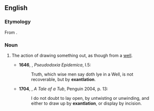 ==English==

===Etymology===
From {{suffix|exantlate|ation}}.

===Noun===
{{en-noun|-}}

# {{context|obsolete}} The action of drawing something out, as though from a [[well]].
#*'''1646''', {{w|Thomas Browne}}, ''Pseudodoxia Epidemica'', I.5:
#*:Truth, which wise men say doth lye in a Well, is not recoverable, but by '''exantlation'''.
#*'''1704''', {{w|Jonathan Swift}}, ''A Tale of a Tub'', Penguin 2004, p. 13:
#*:I do not doubt to lay open, by untwisting or unwinding, and either to draw up by '''exantlation''', or display by incision.
